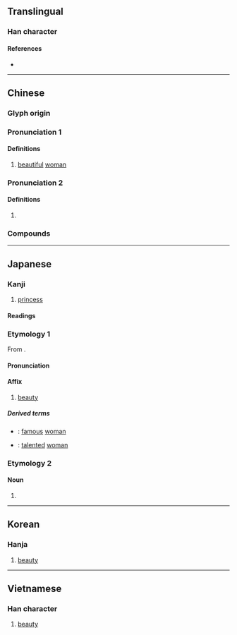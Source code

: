 {{character info/new}}
==Translingual==

===Han character===
{{Han char|rn=38|rad=女|as=09|sn=12|four=42447|canj=VBME|ids=⿰女爰}}

====References====
* {{Han ref|kx=0267.110|dkj=06516|dj=0534.130|hdz=21067.120|uh=5A9B|ud=23195|bh=B444|bd=46148}}

----

==Chinese==
{{zh-forms}}

===Glyph origin===
{{Han etym}}

===Pronunciation 1===
{{zh-pron
|m=yuàn,yuán,1nb=standard in Mainland,1nc=literary variant in Taiwan,2nb=standard in Taiwan
|c=jyun6
|mc=2
|oc=1
}}

====Definitions====
{{zh-hanzi}}

# [[beautiful]] [[woman]]

===Pronunciation 2===
{{zh-pron
|m=yuán
|c=wun4,jyun4
|mc=1
|oc=n,2
}}

====Definitions====
{{zh-hanzi}}

# {{zh-only|嬋媛}}

===Compounds===
{{zh-der|嬋媛|名媛|令媛|天媛|媛女|嬙媛|才媛|淑媛|邦媛|結媛}}

----

==Japanese==

===Kanji===
{{ja-kanji|grade=c|rs=女09}}

# [[princess]]

====Readings====
{{ja-readings
|goon=おん<をん
|kanon=えん<ゑん
|kun=ひめ-
}}

===Etymology 1===
{{ja-kanjitab|えん|yomi=on}}
From {{der|ja|ltc|sort=えん|-}} {{ltc-l|媛|id=2}}.

====Pronunciation====
{{ja-pron|えん|y=on}}

====Affix====
{{ja-pos|affix|えん|hhira=ゑん}}

# [[beauty]]

=====Derived terms=====
{{der-top}}
* {{ja-r|名媛|めいえん}}: [[famous]] [[woman]]
* {{ja-r|才媛|さいえん}}: [[talented]] [[woman]]
{{der-bottom}}

===Etymology 2===
{{ja-kanjitab|ひめ|yomi=k}}

====Noun====
{{ja-noun|ひめ}}

# {{alt form|ja|姫}}

----

==Korean==

===Hanja===
{{ko-hanja|hangul=원|rv=won|mr=wŏn}}

# [[beauty]]

----

==Vietnamese==

===Han character===
{{vi-hantu|[[viện]]|rs=女09}}

# [[beauty]]